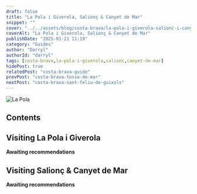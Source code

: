 ```yaml
---
draft: false
title: "La Pola i Giverola, Salionç & Canyet de Mar"
snippet: ""
cover: "../../assets/blog/costa-brava/la-pola-i-giverola-salionc-i-canyet-de-mar/la-pola.jpg"
coverAlt: "La Pola i Giverola, Salionç & Canyet de Mar"
publishDate: "2025-01-21 11:19"
category: "Guides"
author: "Darryl"
authorId: "darryl"
tags: [costa-brava,la-pola-i-giverola,salionc,canyet-de-mar]
hidePost: true
relatedPost: "costa-brava-guide"
prevPost: "costa-brava-tossa-de-mar"
nextPost: "costa-brava-sant-feliu-de-guixols"
---
```


![La Pola](../../assets/blog/costa-brava/la-pola-i-giverola-salionc-i-canyet-de-mar/la-pola.jpg)

## Contents

## Visiting La Pola i Giverola

<div class="warning">

**Awaiting recommendations**

</div>

## Visiting Salionç & Canyet de Mar

<div class="warning">

**Awaiting recommendations**

</div>